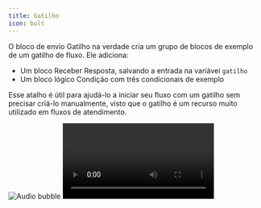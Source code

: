 ```yaml
---
title: Gatilho
icon: bolt
---
```


O bloco de envio Gatilho na verdade cria um grupo de blocos de exemplo de um gatilho de fluxo. Ele adiciona:
- Um bloco Receber Resposta, salvando a entrada na variávei `gatilho`
- Um bloco lógico Condição com três condicionais de exemplo

Esse atalho é útil para ajudá-lo a iniciar seu fluxo com um gatilho sem precisar criá-lo manualmente, visto que o gatilho é um recurso muito utilizado em fluxos de atendimento.

<Tabs>
  <Tab title="Fluxo">
    <Frame>
      <img
        src="/images/blocks/outputs/trigger.png"
        alt="Audio bubble"
        className="rounded-lg"
      />
    </Frame>
  </Tab>
  <Tab title="Conversa">
    <video
      controls
      autoPlay
      className="rounded-lg"
      src="/images/blocks/outputs/audio/bot.mp4" TODO: adicionar imagem
    ></video>
  </Tab>
</Tabs>
